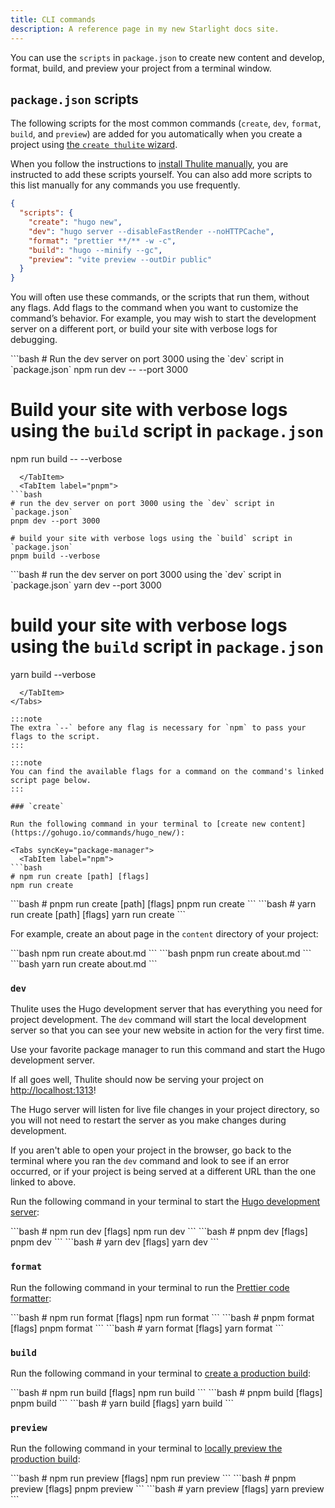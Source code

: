```yaml
---
title: CLI commands
description: A reference page in my new Starlight docs site.
---
```


You can use the `scripts` in `package.json` to create new content and develop, format, build, and preview your project from a terminal window.

## `package.json` scripts

The following scripts for the most common commands (`create`, `dev`, `format`, `build`, and `preview`) are added for you automatically when you create a project using [the `create thulite` wizard](/install/auto/#1-run-the-setup-wizard).

When you follow the instructions to [install Thulite manually](/install/manual/#2-install-thulite-prettier-and-vite), you are instructed to add these scripts yourself. You can also add more scripts to this list manually for any commands you use frequently.

```json title="package.json"
{
  "scripts": {
    "create": "hugo new",
    "dev": "hugo server --disableFastRender --noHTTPCache",
    "format": "prettier **/** -w -c",
    "build": "hugo --minify --gc",
    "preview": "vite preview --outDir public"
  }
}
```

You will often use these commands, or the scripts that run them, without any flags. Add flags to the command when you want to customize the command’s behavior. For example, you may wish to start the development server on a different port, or build your site with verbose logs for debugging.

<Tabs syncKey="package-manager">
  <TabItem label="npm">
```bash
# Run the dev server on port 3000 using the `dev` script in `package.json`
npm run dev -- --port 3000

# Build your site with verbose logs using the `build` script in `package.json`
npm run build -- --verbose
```
  </TabItem>
  <TabItem label="pnpm">
```bash
# run the dev server on port 3000 using the `dev` script in `package.json`
pnpm dev --port 3000

# build your site with verbose logs using the `build` script in `package.json`
pnpm build --verbose
```
  </TabItem>
  <TabItem label="Yarn">
```bash
# run the dev server on port 3000 using the `dev` script in `package.json`
yarn dev --port 3000

# build your site with verbose logs using the `build` script in `package.json`
yarn build --verbose
```
  </TabItem>
</Tabs>

:::note
The extra `--` before any flag is necessary for `npm` to pass your flags to the script.
:::

:::note
You can find the available flags for a command on the command's linked script page below.
:::

### `create`

Run the following command in your terminal to [create new content](https://gohugo.io/commands/hugo_new/):

<Tabs syncKey="package-manager">
  <TabItem label="npm">
```bash
# npm run create [path] [flags]
npm run create
```
  </TabItem>
  <TabItem label="pnpm">
```bash
# pnpm run create [path] [flags]
pnpm run create
```
  </TabItem>
  <TabItem label="Yarn">
```bash
# yarn run create [path] [flags]
yarn run create
```
  </TabItem>
</Tabs>

For example, create an about page in the `content` directory of your project:

<Tabs syncKey="package-manager">
  <TabItem label="npm">
```bash
npm run create about.md
```
  </TabItem>
  <TabItem label="pnpm">
```bash
pnpm run create about.md
```
  </TabItem>
  <TabItem label="Yarn">
```bash
yarn run create about.md
```
  </TabItem>
</Tabs>

### `dev`

Thulite uses the Hugo development server that has everything you need for project development. The `dev` command will start the local development server so that you can see your new website in action for the very first time.

Use your favorite package manager to run this command and start the Hugo development server.

If all goes well, Thulite should now be serving your project on [http://localhost:1313](http://localhost:1313/)!

The Hugo server will listen for live file changes in your project directory, so you will not need to restart the server as you make changes during development.

If you aren't able to open your project in the browser, go back to the terminal where you ran the `dev` command and look to see if an error occurred, or if your project is being served at a different URL than the one linked to above.

Run the following command in your terminal to start the [Hugo development server](https://gohugo.io/commands/hugo_server/):

<Tabs syncKey="package-manager">
  <TabItem label="npm">
```bash
# npm run dev [flags]
npm run dev
```
  </TabItem>
  <TabItem label="pnpm">
```bash
# pnpm dev [flags]
pnpm dev
```
  </TabItem>
  <TabItem label="Yarn">
```bash
# yarn dev [flags]
yarn dev
```
  </TabItem>
</Tabs>

### `format`

Run the following command in your terminal to run the [Prettier code formatter](https://prettier.io/docs/en/cli):

<Tabs syncKey="package-manager">
  <TabItem label="npm">
```bash
# npm run format [flags]
npm run format
```
  </TabItem>
  <TabItem label="pnpm">
```bash
# pnpm format [flags]
pnpm format
```
  </TabItem>
  <TabItem label="Yarn">
```bash
# yarn format [flags]
yarn format
```
  </TabItem>
</Tabs>

### `build`

Run the following command in your terminal to [create a production build](https://gohugo.io/commands/hugo/):

<Tabs syncKey="package-manager">
  <TabItem label="npm">
```bash
# npm run build [flags]
npm run build
```
  </TabItem>
  <TabItem label="pnpm">
```bash
# pnpm build [flags]
pnpm build
```
  </TabItem>
  <TabItem label="Yarn">
```bash
# yarn build [flags]
yarn build
```
  </TabItem>
</Tabs>

### `preview`

Run the following command in your terminal to [locally preview the production build](https://vitejs.dev/guide/cli.html#vite-preview):

<Tabs syncKey="package-manager">
  <TabItem label="npm">
```bash
# npm run preview [flags]
npm run preview
```
  </TabItem>
  <TabItem label="pnpm">
```bash
# pnpm preview [flags]
pnpm preview
```
  </TabItem>
  <TabItem label="Yarn">
```bash
# yarn preview [flags]
yarn preview
```
  </TabItem>
</Tabs>
